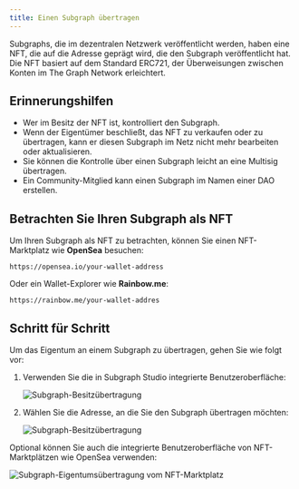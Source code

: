 ```yaml
---
title: Einen Subgraph übertragen
---
```


Subgraphs, die im dezentralen Netzwerk veröffentlicht werden, haben eine NFT, die auf die Adresse geprägt wird, die den Subgraph veröffentlicht hat. Die NFT basiert auf dem Standard ERC721, der Überweisungen zwischen Konten im The Graph Network erleichtert.

## Erinnerungshilfen

- Wer im Besitz der NFT ist, kontrolliert den Subgraph.
- Wenn der Eigentümer beschließt, das NFT zu verkaufen oder zu übertragen, kann er diesen Subgraph im Netz nicht mehr bearbeiten oder aktualisieren.
- Sie können die Kontrolle über einen Subgraph leicht an eine Multisig übertragen.
- Ein Community-Mitglied kann einen Subgraph im Namen einer DAO erstellen.

## Betrachten Sie Ihren Subgraph als NFT

Um Ihren Subgraph als NFT zu betrachten, können Sie einen NFT-Marktplatz wie **OpenSea** besuchen:

```
https://opensea.io/your-wallet-address
```

Oder ein Wallet-Explorer wie **Rainbow.me**:

```
https://rainbow.me/your-wallet-addres
```

## Schritt für Schritt

Um das Eigentum an einem Subgraph zu übertragen, gehen Sie wie folgt vor:

1. Verwenden Sie die in Subgraph Studio integrierte Benutzeroberfläche:

   ![Subgraph-Besitzübertragung](/img/subgraph-ownership-transfer-1.png)

2. Wählen Sie die Adresse, an die Sie den Subgraph übertragen möchten:

   ![Subgraph-Besitzübertragung](/img/subgraph-ownership-transfer-2.png)

Optional können Sie auch die integrierte Benutzeroberfläche von NFT-Marktplätzen wie OpenSea verwenden:

![Subgraph-Eigentumsübertragung vom NFT-Marktplatz](/img/subgraph-ownership-transfer-nft-marketplace.png)
